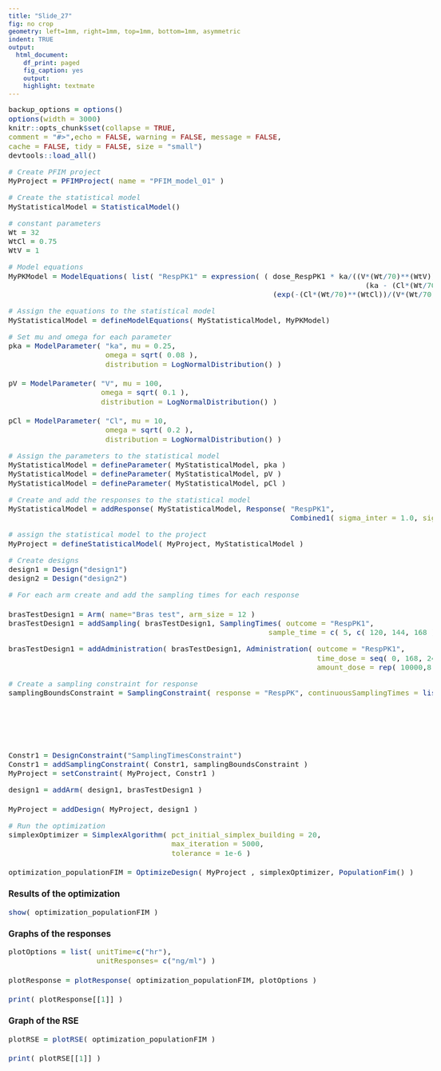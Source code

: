 ```yaml
---
title: "Slide_27"
fig: no crop
geometry: left=1mm, right=1mm, top=1mm, bottom=1mm, asymmetric
indent: TRUE
output: 
  html_document: 
    df_print: paged
    fig_caption: yes
    output: 
    highlight: textmate
---
```


<style type="text/css">

body{
font-size: 11pt;
}

h1.title {
font-size: 40pt;
}

code.r{
font-size: 11pt;
}

body {
max-width: 1600px;  
margin-left:10px;
line-height: 20px;
}

</style>

```r
backup_options = options()
options(width = 3000)
knitr::opts_chunk$set(collapse = TRUE,
comment = "#>",echo = FALSE, warning = FALSE, message = FALSE,
cache = FALSE, tidy = FALSE, size = "small")
devtools::load_all()
```
 
```r
# Create PFIM project
MyProject = PFIMProject( name = "PFIM_model_01" )
```

```r
# Create the statistical model
MyStatisticalModel = StatisticalModel()
```

```r
# constant parameters
Wt = 32
WtCl = 0.75
WtV = 1
```

```r
# Model equations
MyPKModel = ModelEquations( list( "RespPK1" = expression( ( dose_RespPK1 * ka/((V*(Wt/70)**(WtV)) *
                                                                                 (ka - (Cl*(Wt/70)**(WtCl))/(V*(Wt/70)**(WtV))))) *
                                                            (exp(-(Cl*(Wt/70)**(WtCl))/(V*(Wt/70)**(WtV)) *t) - exp(-ka * t ) ) ) ) )
```

```r
# Assign the equations to the statistical model
MyStatisticalModel = defineModelEquations( MyStatisticalModel, MyPKModel)
```

```r
# Set mu and omega for each parameter
pka = ModelParameter( "ka", mu = 0.25,
                      omega = sqrt( 0.08 ),
                      distribution = LogNormalDistribution() )

pV = ModelParameter( "V", mu = 100,
                     omega = sqrt( 0.1 ),
                     distribution = LogNormalDistribution() )

pCl = ModelParameter( "Cl", mu = 10,
                      omega = sqrt( 0.2 ),
                      distribution = LogNormalDistribution() )
```

```r
# Assign the parameters to the statistical model
MyStatisticalModel = defineParameter( MyStatisticalModel, pka )
MyStatisticalModel = defineParameter( MyStatisticalModel, pV )
MyStatisticalModel = defineParameter( MyStatisticalModel, pCl )
```

```r
# Create and add the responses to the statistical model
MyStatisticalModel = addResponse( MyStatisticalModel, Response( "RespPK1",
                                                                Combined1( sigma_inter = 1.0, sigma_slope = 0.05 ) ) )
```

```r
# assign the statistical model to the project
MyProject = defineStatisticalModel( MyProject, MyStatisticalModel )
```

```r
# Create designs
design1 = Design("design1")
design2 = Design("design2")
```

```r
# For each arm create and add the sampling times for each response

brasTestDesign1 = Arm( name="Bras test", arm_size = 12 )
brasTestDesign1 = addSampling( brasTestDesign1, SamplingTimes( outcome = "RespPK1",
                                                           sample_time = c( 5, c( 120, 144, 168 ), 172, 336 ) ) )
```

```r

brasTestDesign1 = addAdministration( brasTestDesign1, Administration( outcome = "RespPK1",
                                                                      time_dose = seq( 0, 168, 24 ),
                                                                      amount_dose = rep( 10000,8 ) ) )
```

```r
# Create a sampling constraint for response
samplingBoundsConstraint = SamplingConstraint( response = "RespPK", continuousSamplingTimes = list( c( 0, 6 ), 
                                                                                                    c( 119, 120 ),
                                                                                                    c( 143, 144 ),
                                                                                                    c( 167, 168 ),
                                                                                                    c( 168, 174 ),
                                                                                                    c( 264, 336 ) ) )
```

```r
Constr1 = DesignConstraint("SamplingTimesConstraint")
Constr1 = addSamplingConstraint( Constr1, samplingBoundsConstraint )
MyProject = setConstraint( MyProject, Constr1 )
```

```r
design1 = addArm( design1, brasTestDesign1 )

MyProject = addDesign( MyProject, design1 )
```

```r
# Run the optimization
simplexOptimizer = SimplexAlgorithm( pct_initial_simplex_building = 20,
                                     max_iteration = 5000,
                                     tolerance = 1e-6 )

optimization_populationFIM = OptimizeDesign( MyProject , simplexOptimizer, PopulationFim() )

```

### Results of the optimization
```r
show( optimization_populationFIM )
```

### Graphs of the responses
```r
plotOptions = list( unitTime=c("hr"),
                    unitResponses= c("ng/ml") )

plotResponse = plotResponse( optimization_populationFIM, plotOptions )

print( plotResponse[[1]] )
```

### Graph of the RSE 
```r
plotRSE = plotRSE( optimization_populationFIM )

print( plotRSE[[1]] )
```

